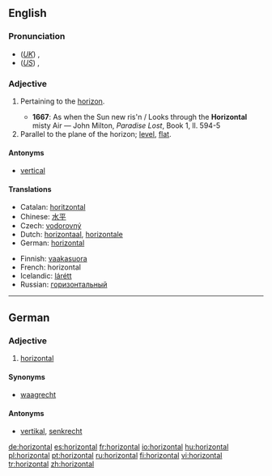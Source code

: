 ==English==

===Pronunciation===
*(''[[Received Pronunciation|UK]]'') {{IPA|/ˌhɒɹɪˈzɒntəl/}}, {{SAMPA|/%hQr@"zQnt@l/}}
*(''[[General American|US]]'') {{IPA|/ˌhɔːɹəˈzɑːntəl/}}, {{SAMPA|/%hO:r@"zA:nt@l/}}

===Adjective===
{{en-adj}}

# {{archaic}} Pertaining to the [[horizon]].
#*'''1667''': As when the Sun new ris'n / Looks through the '''Horizontal''' misty Air — John Milton, ''Paradise Lost'', Book 1, ll. 594-5
# Parallel to the plane of the horizon; [[level]], [[flat]].

====Antonyms====
*[[vertical]]

====Translations====
{{trans-top|parallel to the plane of the horizon}}
*Catalan: [[horitzontal]]
*Chinese: [[水平]]
*Czech: [[vodorovný]] {{m}}
*Dutch: [[horizontaal]], [[horizontale]]
*German: [[horizontal#German|horizontal]]
{{trans-mid}}
*Finnish: [[vaakasuora]]
*French: horizontal
*Icelandic: [[lárétt]]
*Russian: [[горизонтальный]]
{{trans-bottom}}

----

==German==

===Adjective===
{{de-adj|-}}

# [[horizontal#English|horizontal]]

====Synonyms====
*[[waagrecht]]

====Antonyms====
*[[vertikal]], [[senkrecht]]

[[de:horizontal]]
[[es:horizontal]]
[[fr:horizontal]]
[[io:horizontal]]
[[hu:horizontal]]
[[pl:horizontal]]
[[pt:horizontal]]
[[ru:horizontal]]
[[fi:horizontal]]
[[vi:horizontal]]
[[tr:horizontal]]
[[zh:horizontal]]